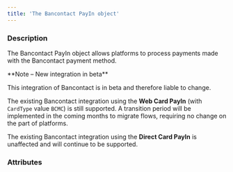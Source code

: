 ```yaml
---
title: 'The Bancontact PayIn object'
---
```

  
### Description
The Bancontact PayIn object allows platforms to process payments made with the Bancontact payment method.

<Note>  
**Note – New integration in beta**

This integration of Bancontact is in beta and therefore liable to change. 

The existing Bancontact integration using the **Web Card PayIn** (with `CardType` value `BCMC`) is still supported. A transition period will be implemented in the coming months to migrate flows, requiring no change on the part of platforms.

The existing Bancontact integration using the **Direct Card PayIn** is unaffected and will continue to be supported.
</Note> 

### Attributes  

<Id />  

<Tag />  

<CreationDate />  

<AuthorId1 />  

<DebitedFunds2 />  

<CreditedFunds2 />  

<Fees1 />  

<Status1 />  

<ResultCode />  

<ResultMessage />  

<ExecutionDate />  

<Type />  

<Nature />  

<CreditedWalletId1 />  

<CreditedUserId />  

<PaymentType10 />

<ExecutionType />  

<ReturnURL1 />  

<RedirectURL />  

<StatementDescriptor />  

<Recurring />  

<Culture7 />  

<DeepLinkURL />  
